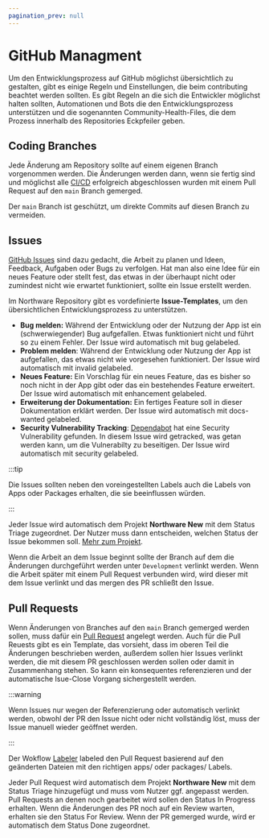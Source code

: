 ```yaml
---
pagination_prev: null
---
```


# GitHub Managment

Um den Entwicklungsprozess auf GitHub möglichst übersichtlich zu gestalten, gibt es einige Regeln und Einstellungen, die beim contributing beachtet werden sollten.
Es gibt Regeln an die sich die Entwickler möglichst halten sollten, Automationen und Bots die den Entwicklungsprozess unterstützen und die sogenannten Community-Health-Files, die dem Prozess innerhalb des Repositories Eckpfeiler geben.

## Coding Branches

Jede Änderung am Repository sollte auf einem eigenen Branch vorgenommen werden. Die Änderungen werden dann, wenn sie fertig sind und möglichst alle [CI/CD](./Workflows#cicd) erfolgreich abgeschlossen wurden mit einem Pull Request auf den `main` Branch gemerged.

Der `main` Branch ist geschützt, um direkte Commits auf diesen Branch zu vermeiden.

## Issues

[GitHub Issues](https://docs.github.com/de/issues) sind dazu gedacht, die Arbeit zu planen und Ideen, Feedback, Aufgaben oder Bugs zu verfolgen. Hat man also eine Idee für ein neues Feature oder stellt fest, das etwas in der überhaupt nicht oder zumindest nicht wie erwartet funktioniert, sollte ein Issue erstellt werden.

Im Northware Repository gibt es vordefinierte **Issue-Templates**, um den übersichtlichen Entwicklungsprozess zu unterstützen.

- **Bug melden:** Während der Entwicklung oder der Nutzung der App ist ein (schwerwiegender) Bug aufgefallen. Etwas funktioniert nicht und führt so zu einem Fehler. Der Issue wird automatisch mit <GithubBadge background="#d73a4a" color="white">bug</GithubBadge> gelabeled.
- **Problem melden**: Während der Entwicklung oder Nutzung der App ist aufgefallen, das etwas nicht wie vorgesehen funktioniert. Der Issue wird automatisch mit <GithubBadge background="#FBCA04" color="black">invalid</GithubBadge> gelabeled.
- **Neues Feature:** Ein Vorschlag für ein neues Feature, das es bisher so noch nicht in der App gibt oder das ein bestehendes Feature erweitert. Der Issue wird automatisch mit <GithubBadge background="#a2eeef" color="black">enhancement</GithubBadge> gelabeled.
- **Erweiterung der Dokumentation:** Ein fertiges Feature soll in dieser Dokumentation erklärt werden. Der Issue wird automatisch mit <GithubBadge background="#25C19F" color="black">docs-wanted</GithubBadge> gelabeled.
- **Security Vulnerability Tracking**: [Dependabot](./Dependabot) hat eine Security Vulnerability gefunden. In diesem Issue wird getracked, was getan werden kann, um die Vulnerabilty zu beseitigen. Der Issue wird automatisch mit <GithubBadge background="#FBCA04" color="black">security</GithubBadge> gelabeled.

:::tip

Die Issues sollten neben den voreingestellten Labels auch die Labels von Apps oder Packages erhalten, die sie beeinflussen würden.

:::

Jeder Issue wird automatisch dem Projekt **Northware New** mit dem Status <GithubBadge color="#0969da" background="#ddf4ff" borderColor="#54aeff66">Triage</GithubBadge> zugeordnet. Der Nutzer muss dann entscheiden, welchen Status der Issue bekommen soll. [Mehr zum Projekt](#projekt).

Wenn die Arbeit an dem Issue beginnt sollte der Branch auf dem die Änderungen durchgeführt werden unter `Development` verlinkt werden. Wenn die Arbeit später mit einem Pull Request verbunden wird, wird dieser mit dem Issue verlinkt und das mergen des PR schließt den Issue.

## Pull Requests

Wenn Änderungen von Branches auf den `main` Branch gemerged werden sollen, muss dafür ein [Pull Request](https://docs.github.com/de/pull-requests) angelegt werden. Auch für die Pull Reuests gibt es ein Template, das vorsieht, dass im oberen Teil die Änderungen beschrieben werden, außerdem sollen hier Issues verlinkt werden, die mit diesem PR geschlossen werden sollen oder damit in Zusammenhang stehen. So kann ein konsequentes referenzieren und der automatische Isue-Close Vorgang sichergestellt werden.

:::warning

Wenn Issues nur wegen der Referenzierung oder automatisch verlinkt werden, obwohl der PR den Issue nicht oder nicht vollständig löst, muss der Issue manuell wieder geöffnet werden.

:::

Der Wokflow [Labeler](./Workflows#Labeler) labeled den Pull Request basierend auf den geänderten Dateien mit den richtigen <GithubBadge borderColor="black">apps/</GithubBadge> oder <GithubBadge background="#F0B9F8" color="black">packages/</GithubBadge> Labels.

Jeder Pull Request wird automatisch dem Projekt **Northware New** mit dem Status <GithubBadge statusTheme="blue">Triage</GithubBadge> hinzugefügt und muss vom Nutzer ggf. angepasst werden. Pull Requests an denen noch gearbeitet wird sollen den Status <GithubBadge statusTheme="yellow">In Progress</GithubBadge> erhalten. Wenn die Änderungen des PR noch auf ein Review warten, erhalten sie den Status <GithubBadge statusTheme="pink">For Review</GithubBadge>. Wenn der PR gemerged wurde, wird er automatisch dem Status <GithubBadge statusTheme="purple">Done</GithubBadge> zugeordnet.

